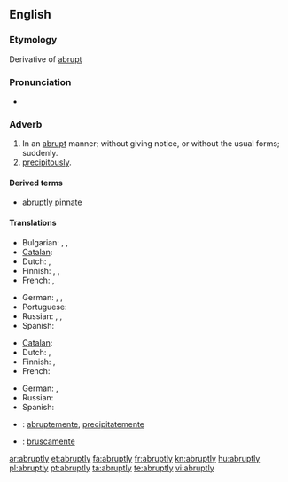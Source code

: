 ==English==

===Etymology===
Derivative of [[abrupt]]

===Pronunciation===
* {{audio|en-us-abruptly.ogg|Audio (US)}}

===Adverb===
{{en-adv}}

# In an [[abrupt]] manner; without giving notice, or without the usual forms; suddenly.
# [[precipitously]].

====Derived terms====
* [[abruptly pinnate]]

====Translations====
{{trans-top|in an abrupt manner}}
* Bulgarian: {{t+|bg|рязко}}, {{t+|bg|внезапно}}, {{t+|bg|безцеремонно}}
* [[Catalan]]: {{t|ca|abruptament}}
* Dutch: {{t+|nl|abrupt}}, {{t-|nl|bruusk}}
* Finnish: {{t-|fi|äkillisesti}}, {{t+|fi|yhtäkkiä}}, {{t+|fi|yht'äkkiä}}
* French: {{t+|fr|abruptement}},  {{t|fr|tout d'un coup}}
{{trans-mid}}
* German: {{t+|de|abrupt}}, {{t+|de|plötzlich}}, {{t-|de|unerwartet}}
* Portuguese: {{t+|pt|abruptamente}}
* Russian: {{t+|ru|внезапно}}, {{t+|ru|неожиданно}}, {{t+|ru|резко}}
* Spanish: {{t-|es|abruptamente}}
{{trans-bottom}}

{{trans-top|precipitously}}
* [[Catalan]]: {{t|ca|precipitadament}}
* Dutch: {{t-|nl|plots}}, {{t+|nl|plotseling}}
* Finnish: {{t+|fi|äkkijyrkkä|alt=äkkijyrkästi}}, {{t+|fi|äkillinen|alt=äkillisesti}}
* French: {{t|fr|précipitamment}}
{{trans-mid}}
* German: {{t+|de|abgerissen}}, {{t+|de|abschüssig}}
* Russian: {{t+|ru|отрывисто}}
* Spanish: {{t-|es|precipitadamente}}
{{trans-bottom}}

{{checktrans-top}}
* {{ttbc|Interlingua}}: [[abruptemente]], [[precipitatemente]]
{{trans-mid}}
* {{ttbc|Italian}}: [[bruscamente]]
{{trans-bottom}}

[[ar:abruptly]]
[[et:abruptly]]
[[fa:abruptly]]
[[fr:abruptly]]
[[kn:abruptly]]
[[hu:abruptly]]
[[pl:abruptly]]
[[pt:abruptly]]
[[ta:abruptly]]
[[te:abruptly]]
[[vi:abruptly]]